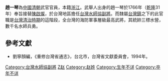 '''趙一琴'''為[[中國|中國]][[清朝|清朝]]武官官員，本籍[[浙江|浙江]]。武舉人出身的趙一琴於1766年（[[乾隆|乾隆]]31年）奉旨接替[[陳啟燦|陳啟燦]]，於台灣地區擔任[[台灣水師協|台灣水師協]][[副將|副將]]。而隸屬[[台灣鎮|台灣鎮]]之下的此官職是[[台灣清治時期|台灣清治時期]]的這階段，全台灣的海防軍事層級最高武將，其統帥三標水營，數千名水師兵勇。
{{start box}}
{{s-before|[[陳啟燦|陳啟燦]]}}
{{s-title|[[台灣水師協|台灣水師協]][[副將|副將]]|1766年上任}}
{{s-after|[[龔宣|龔宣]]}}
{{end box}}

==參考文獻==
*劉寧顏編，《重修台灣省通志》，台北市，台灣省文獻委員會，1994年。

[[Category:台灣水師協副將|Category:台灣水師協副將]]
[[Category:浙江人|Z赵]]
[[Category:赵姓|Category:赵姓]]
[[Category:生年不详|Category:生年不详]]
[[Category:卒年不详|Category:卒年不详]]